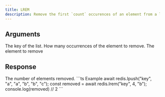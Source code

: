 ```yaml
---
title: LREM
description: Remove the first `count` occurences of an element from a list.
---
```


## Arguments

<ParamField body="key" type="string" required>
  The key of the list.
</ParamField>

<ParamField body="count" type="number" required>
 How many occurrences of the element to remove.
</ParamField>


<ParamField body="element" type="TValue" required>
 The element to remove
</ParamField>

## Response

<ResponseField type="integer" required>
  The number of elements removed.
</ResponseField>

<RequestExample>
```ts Example 
await redis.lpush("key", "a", "a", "b", "b", "c"); 
const removed = await redis.lrem("key", 4, "b"); 
console.log(removed) // 2
 ```
</RequestExample>
